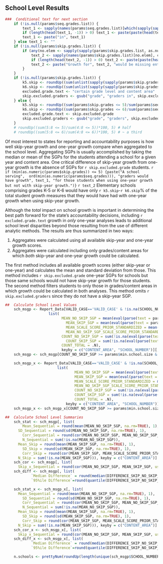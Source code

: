 ## School Level Results

```r
###  Conditional text for next section
	if (!is.null(params$seq.grades.list)) {
		text_1 <- sapply(names(params$seq.grades.list)[which(sapply(sapply(params$seq.grades.list, as.numeric), min) %in% min(as.numeric(params$seq.grades)))], capwords)
		if (length(head(text_1, -1)) > 0) text_1 <- paste(paste(head(text_1, -1), collapse=", "), tail(text_1, 1), sep=" and ")
		text_1 <- paste("in", text_1)
	} else text_1 <- ""
	if (!is.null(params$skip.grades.list)) {
		if (any(no.elem <- sapply(sapply(params$skip.grades.list, as.numeric), min) > 5)) {
			text_2 <- sapply(names(params$skip.grades.list)[no.elem], capwords)
			if (length(head(text_2, -1)) > 0) text_2 <- paste(paste(head(text_2, -1), collapse=", "), tail(text_2, 1), sep=" and ")
			text_2 <- paste("Growth for", text_2, "would be missing entirely for most (traditional) elementary schools. ")
		}
	}
	if (!is.null(params$skip.grades.list)) {
		k5.skip <- roundUp((sum(unlist(sapply(sapply(params$skip.grades.list, as.numeric), `<=`, 5)))/sum(unlist(sapply(sapply(params$seq.grades.list, as.numeric), `<=`, 5))))*100, 5)
		k6.skip <- roundUp((sum(unlist(sapply(sapply(params$skip.grades.list, as.numeric), `<=`, 6)))/sum(unlist(sapply(sapply(params$seq.grades.list, as.numeric), `<=`, 6))))*100, 5)
		excluded.grade.text <- "certain grade level and content area"
		skip.excluded.graders <- gsub("grade", "graders in", skip.excluded.grade) # skip.excluded.grade from Data_2_counts_table.Rmd
	} else {
		k5.skip <- roundUp((sum(params$skip.grades <= 5)/sum(params$seq.grades <= 5))*100, 5)
		k6.skip <- roundUp((sum(params$skip.grades <= 6)/sum(params$seq.grades <= 6))*100, 5)		
		excluded.grade.text <- skip.excluded.grade
		skip.excluded.graders <- gsub("grade", "graders", skip.excluded.grade) # skip.excluded.grade from Data_2_counts_table.Rmd
	}
	# roundUp((sum(5:8 <= 5)/sum(4:8 <= 5))*100, 5) # half
	# roundUp((sum(5:8 <= 6)/sum(4:8 <= 6))*100, 5)	# ~ a third
```

Of most interest to states for reporting and accountability purposes is how well skip-year growth and one-year growth compare when aggregated to the school level. Aggregating SGPs is usually accomplished by taking the median or mean of the SGPs for the students attending a school for a given year and content area. One critical difference of skip-year growth from one-year growth is the absence of SGPs for `r skip.excluded.grade` students. `r if (min(as.numeric(params$skip.grades)) <= 5) {paste("A school serving",  ord(min(as.numeric(params$seq.grades))), "graders would have growth", text_1, "for those students when using one-year growth but not with skip-year growth.")}` `r text_2` Elementary schools comprising grades K-5 or K-6 would have only `r k5.skip`-`r k6.skip`% of the total student growth measures that they would have had with one-year growth when using skip-year growth.

Although the *total* impact on school growth is important in determining the best path forward for the state's accountability decisions, including `r excluded.grade.text` growth in *only* one-year analyses leads to additional school level disparities beyond those resulting from the use of different analytic methods. The results are thus summarized in two ways:

1. Aggregates were calculated using all available skip-year and one-year growth scores.
2. Aggregates were calculated including only grades/content areas for which *both* skip-year and one-year growth could be calculated.

\noindent The first method includes all available growth scores (either skip-year or one-year) and calculates the mean and standard deviation from those. This method includes `r skip.excluded.grade` one-year SGPs for schools but those same schools would not have skip-year growth for those students. The second method filters students to only those in grades/content areas in which growth could be calculated in both analyses. This method omits `r skip.excluded.graders` since they do not have a skip-year SGP.


```r
##  Calculate School Level Values
	sch_msgp <- Report_Data[VALID_CASE=='VALID_CASE' & !is.na(SCHOOL_NUMBER),
  		            list(
      			          MEAN_NO_SKIP_SGP = mean(eval(parse(text = params$seq.sgp)), na.rm = TRUE),
            			    MEAN_SKIP_SGP = mean(eval(parse(text = params$skip.sgp)), na.rm = TRUE),
			                MEAN_SCALE_SCORE_PRIOR_STANDARDIZED = mean(SCALE_SCORE_PRIOR_STANDARDIZED, na.rm=TRUE),
      				        MEAN_NO_SKIP_SGP_SCALE_SCORE_PRIOR_STANDARDIZED = mean(NO_SKIP_SGP_SCALE_SCORE_PRIOR_STANDARDIZED, na.rm=TRUE),
              			  COUNT_NO_SKIP_SGP = sum(!is.na(eval(parse(text = params$seq.sgp)))),
			                COUNT_SKIP_SGP = sum(!is.na(eval(parse(text = params$skip.sgp)))),
      			          COUNT_TOTAL = .N),
            			  keyby = c("CONTENT_AREA", "SCHOOL_NUMBER")][,DIFFERENCE_SKIP_NO_SKIP_MEAN_SGP:=round(abs(MEAN_SKIP_SGP-MEAN_NO_SKIP_SGP), 2)]
	sch_msgp <- sch_msgp[COUNT_NO_SKIP_SGP >= params$min.school.size & COUNT_SKIP_SGP >= params$min.school.size] # subset to min.school.size

	sch_msgp_x <- Report_Data[VALID_CASE=='VALID_CASE' & !is.na(SCHOOL_NUMBER) & eval(parse(text = params$skip.subset)),
  			            list(
        				        MEAN_NO_SKIP_SGP = mean(eval(parse(text = params$seq.sgp)), na.rm = TRUE),
                				MEAN_SKIP_SGP = mean(eval(parse(text = params$skip.sgp)), na.rm = TRUE),
				                MEAN_SCALE_SCORE_PRIOR_STANDARDIZED = mean(SCALE_SCORE_PRIOR_STANDARDIZED, na.rm=TRUE),
        				        MEAN_NO_SKIP_SGP_SCALE_SCORE_PRIOR_STANDARDIZED = mean(NO_SKIP_SGP_SCALE_SCORE_PRIOR_STANDARDIZED, na.rm=TRUE),
                				COUNT_NO_SKIP_SGP = sum(!is.na(eval(parse(text = params$seq.sgp)))),
				                COUNT_SKIP_SGP = sum(!is.na(eval(parse(text = params$skip.sgp)))),
        				        COUNT_TOTAL = .N),
              				keyby = c("CONTENT_AREA", "SCHOOL_NUMBER")][,DIFFERENCE_SKIP_NO_SKIP_MEAN_SGP:=round(abs(MEAN_SKIP_SGP-MEAN_NO_SKIP_SGP), 2)]
	sch_msgp_x <- sch_msgp_x[COUNT_NO_SKIP_SGP >= params$min.school.size & COUNT_SKIP_SGP >= params$min.school.size] # subset to min.school.size

##  Calculate School Level Summaries
	sch_stat <- sch_msgp[, list(
	    Mean_Sequential = round(mean(MEAN_NO_SKIP_SGP, na.rm=TRUE), 1),
  	  SD_Sequential = round(sd(MEAN_NO_SKIP_SGP, na.rm=TRUE), 1),
    	Corr_Sequential = round(cor(MEAN_NO_SKIP_SGP, MEAN_NO_SKIP_SGP_SCALE_SCORE_PRIOR_STANDARDIZED, use="complete.obs"), 2),
    	N_Sequential = sum(!is.na(MEAN_NO_SKIP_SGP)),
  	  Mean_Skip = round(mean(MEAN_SKIP_SGP, na.rm=TRUE), 1),
	    SD_Skip = round(sd(MEAN_SKIP_SGP, na.rm=TRUE), 1),
    	Corr_Skip = round(cor(MEAN_SKIP_SGP, MEAN_SCALE_SCORE_PRIOR_STANDARDIZED, use="complete.obs"), 2),
  	  N_Skip = sum(!is.na(MEAN_SKIP_SGP))), keyby = c("CONTENT_AREA")]
	sch_cor <- sch_msgp[, list(
  	  Skip_x_Sequential = round(cor(MEAN_NO_SKIP_SGP, MEAN_SKIP_SGP, use="complete.obs"), 2), N = .N), keyby = c("CONTENT_AREA")]
	sch_diff <- sch_msgp[, list(
			`Median Difference` = round(median(DIFFERENCE_SKIP_NO_SKIP_MEAN_SGP, na.rm=TRUE), 2),
			`95%ile Difference`=round(quantile(DIFFERENCE_SKIP_NO_SKIP_MEAN_SGP, probs=0.95, na.rm=TRUE), 2), N = .N), keyby = c("CONTENT_AREA")]

	sch_stat_x <- sch_msgp_x[, list(
  	  Mean_Sequential = round(mean(MEAN_NO_SKIP_SGP, na.rm=TRUE), 1),
    	SD_Sequential = round(sd(MEAN_NO_SKIP_SGP, na.rm=TRUE), 1),
	    Corr_Sequential = round(cor(MEAN_NO_SKIP_SGP, MEAN_NO_SKIP_SGP_SCALE_SCORE_PRIOR_STANDARDIZED, use="complete.obs"), 2),
    	N_Sequential = sum(!is.na(MEAN_NO_SKIP_SGP)),
  	  Mean_Skip = round(mean(MEAN_SKIP_SGP, na.rm=TRUE), 1),
	    SD_Skip = round(sd(MEAN_SKIP_SGP, na.rm=TRUE), 1),
    	Corr_Skip = round(cor(MEAN_SKIP_SGP, MEAN_SCALE_SCORE_PRIOR_STANDARDIZED, use="complete.obs"), 2),
  	  N_Skip = sum(!is.na(MEAN_SKIP_SGP))), keyby = c("CONTENT_AREA")]
	sch_cor_x <- sch_msgp_x[, list(
  	  Skip_x_Sequential = round(cor(MEAN_NO_SKIP_SGP, MEAN_SKIP_SGP, use="complete.obs"), 2), N = .N), keyby = c("CONTENT_AREA")]
	sch_diff_x <- sch_msgp_x[, list(
			`Median Difference` = round(median(DIFFERENCE_SKIP_NO_SKIP_MEAN_SGP, na.rm=TRUE), 2),
			`95%ile Difference`=round(quantile(DIFFERENCE_SKIP_NO_SKIP_MEAN_SGP, probs=0.95, na.rm=TRUE), 2), N = .N), keyby = c("CONTENT_AREA")]

	n.schools <- prettyNum(roundUp(length(unique(sch_msgp$SCHOOL_NUMBER))), big.mark=',')
```
